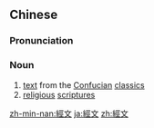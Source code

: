 {{also|经文}}
==Chinese==
{{zh-forms|s=经文}}

===Pronunciation===
{{zh-pron
|m=jīngwén
|c=ging1 man4
|h=pfs=kîn-vùn
|mn=keng-bûn
|cat=n
}}

===Noun===
{{zh-noun}}

# [[text]] from the [[Confucian]] [[classic]]s
# [[religious]] [[scripture]]s
#: {{zh-x|今天 讀經 的 經文 取自 ^詩篇 第 二十-三 篇。|Today's '''scripture''' reading is taken from Psalm 23.}}

{{zh-cat|Religion}}

[[zh-min-nan:經文]]
[[ja:經文]]
[[zh:經文]]